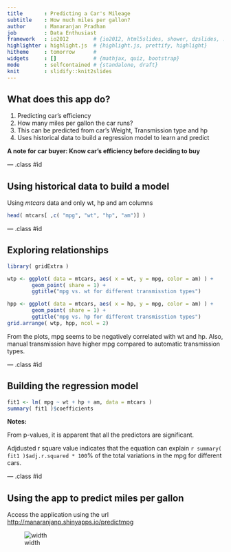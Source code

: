 ```yaml
---
title       : Predicting a Car's Mileage
subtitle    : How much miles per gallon?
author      : Manaranjan Pradhan
job         : Data Enthusiast
framework   : io2012        # {io2012, html5slides, shower, dzslides, ...}
highlighter : highlight.js  # {highlight.js, prettify, highlight}
hitheme     : tomorrow      # 
widgets     : []            # {mathjax, quiz, bootstrap}
mode        : selfcontained # {standalone, draft}
knit        : slidify::knit2slides
---
```


## What does this app do?

1. Predicting car's efficiency
2. How many miles per gallon the car runs?
3. This can be predicted from car's Weight, Transmission type and hp
4. Uses historical data to build a regression model to learn and predict

__A note for car buyer: Know car's efficiency before deciding to buy__

--- .class #id 

## Using historical data to build a model

Using _mtcars_ data and only wt, hp and am columns

```r

head( mtcars[ ,c( "mpg", "wt", "hp", "am")] )

```

--- .class #id 

## Exploring relationships 

```r

library( gridExtra )

wtp <- ggplot( data = mtcars, aes( x = wt, y = mpg, color = am) ) + 
        geom_point( share = 1) +
        ggtitle("mpg vs. wt for different transmisstion types")

hpp <- ggplot( data = mtcars, aes( x = hp, y = mpg, color = am) ) + 
        geom_point( share = 1) +
        ggtitle("mpg vs. hp for different transmisstion types")
grid.arrange( wtp, hpp, ncol = 2)

```

From the plots, mpg seems to be negatively correlated with wt and hp. Also, manual transmission have higher mpg compared to automatic transmission types. 

--- .class #id 

## Building the regression model 

```r
fit1 <- lm( mpg ~ wt + hp + am, data = mtcars )
summary( fit1 )$coefficients
```
__Notes:__

From p-values, it is apparent that all the predictors are significant.

Adjdusted r square value indicates that the equation can explain ```r summary( fit1 )$adj.r.squared * 100 ```% of the total variations in the mpg for different cars.

--- .class #id 

## Using the app to predict miles per gallon

Access the application using the url 
[http://manaranjanp.shinyapps.io/predictmpg](http://manaranjanp.shinyapps.io/predictmpg)

![width](app.png)
